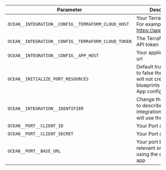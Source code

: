 | Parameter                                           | Description                                                                                                        | Required |
| --------------------------------------------------- | ------------------------------------------------------------------------------------------------------------------ | -------- |
| `OCEAN__INTEGRATION__CONFIG__TERRAFORM_CLOUD_HOST`  | Your Terraform host. For example https://app.terraform.io                                                          | ✅       |
| `OCEAN__INTEGRATION__CONFIG__TERRAFORM_CLOUD_TOKEN` | The Terraform Cloud API token                                                                                      | ✅       |
| `OCEAN__INTEGRATION__CONFIG__APP_HOST`              | Your application's host url                                                                                        | ❌       |
| `OCEAN__INITIALIZE_PORT_RESOURCES`                  | Default true, When set to false the integration will not create default blueprints and the port App config Mapping | ❌       |
| `OCEAN__INTEGRATION__IDENTIFIER`                    | Change the identifier to describe your integration, if not set will use the default one                            | ❌       |
| `OCEAN__PORT__CLIENT_ID`                            | Your Port client id                                                                                                | ✅       |
| `OCEAN__PORT__CLIENT_SECRET`                        | Your Port client secret                                                                                            | ✅       |
| `OCEAN__PORT__BASE_URL`                             | Your port base url, relevant only if not using the default Port app                                                | ❌       |
